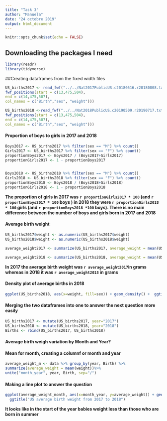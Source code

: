 ---
title: "Task 3"
author: "Manuela"
date: "24 octobre 2019"
output: html_document
---

```{r setup, include=FALSE}
knitr::opts_chunk$set(echo = FALSE)
```

## Downloading the packages I need

```{r}
library(readr)
library(tidyverse)
```


##Creating dataframes from the fixed width files

```{r}
US_births2017 <- read_fwf("../../Nat2017PublicUS.c20180516.r20180808.txt",
fwf_positions(start = c(13,475,504),
end = c(14,475,507),
col_names = c("Birth","sex", "weight")))

US_births2018 <-read_fwf("../../Nat2018PublicUS.c20190509.r20190717.txt",
fwf_positions(start = c(13,475,504),
end = c(14,475,507),
col_names = c("Birth","sex", "weight")))
```


#### Proportion of boys to girls in 2017 and 2018

```{r}
Boys2017 <- US_births2017 %>% filter(sex == "M") %>% count()
Girls2017 <- US_births2017 %>% filter(sex == "F") %>% count()
proportionBoys2017 <- Boys2017 / (Boys2017+Girls2017)
proportionGirls2017 <- 1 - proportionBoys2017


Boys2018 <- US_births2018 %>% filter(sex == "M") %>% count()
Girls2018 <- US_births2018 %>% filter(sex == "F") %>% count()
proportionBoys2018 <- Boys2018 / (Boys2018+Girls2018)
proportionGirls2018 <- 1 - proportionBoys2018

```



**The proportion of girls in 2017 was `r proportionGirls2017 * 100` (and `r proportionBoys2017 * 100 ` boys ) in 2018 they were `r proportionGirls2018 * 100 ` girls (and  `r proportionBoys2018 *100 ` boys). There is no main difference between the number of boys and girls born in 2017 and 2018 **

#### Average birth weight

```{r}
US_births2017$weight <- as.numeric(US_births2017$weight)
US_births2018$weight <- as.numeric(US_births2018$weight)

average_weight2017 <- summarize(US_births2017, average_weight = mean(US_births2017$weight))

average_weight2018 <- summarize(US_births2018, average_weight = mean(US_births2018$weight))
```

**In 2017 the average birth weight was `r average_weight2017`in grams whereas in 2018 it was `r average_weight2018` in grams **


#### Density plot of average births in 2018

```{r}
ggplot(US_births2018, aes(x=weight, fill=sex)) + geom_density() +  ggtitle("US Birth weight of boys and girls in 2018")
```

#### Merging the two dataframes into one to answer the next question more easily

```{r}
US_births2017 <- mutate(US_births2017, year="2017")
US_births2018 <- mutate(US_births2018, year="2018")
Births <- rbind(US_births2017, US_births2018)
```


#### Average birth weigh variation by Month and Year?


#### Mean for month, creating a columnf or month and year 
```{r}
average_weight_m <- data %>% group_by(year, Birth) %>%
summarize(average_weight = mean(weight))%>%
unite("month_year", year, Birth, sep="/")

```

#### Making a line plot to answer the question 

```{r}
ggplot(average_weight_month, aes(x=month_year, y=average_weight)) + geom_line() +
  ggtitle("US average birth weight from 2017 to 2018")
```


**It looks like in the start of the year babies weight less than those who are born in summer**
